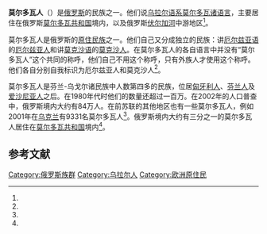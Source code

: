 {{noteTA
|1=zh-cn:莫尔多瓦;zh-hk:莫爾多瓦;zh-tw:莫爾多維亞;
}}
'''莫尔多瓦人'''（{{lang-ru|мордва|Mordva}}）是[[俄罗斯|俄罗斯]]的民族之一。他们说[[乌拉尔语系|乌拉尔语系]][[莫爾多瓦語支|莫尔多瓦诸语言]]，主要居住在俄罗斯[[莫尔多瓦共和国|莫尔多瓦共和国]]境内，以及俄罗斯[[伏尔加河|伏尔加河]]中游地区<ref name="EB"/>。

莫尔多瓦人是俄罗斯的[[原住民|原住民族]]之一。他们自己又分成独立的民族：讲[[厄尔兹亚语|厄尔兹亚语]]的[[厄尔兹亚人|厄尔兹亚人]]和讲[[莫克沙语|莫克沙语]]的[[莫克沙人|莫克沙人]]。在莫尔多瓦人的各自语言中并没有“莫尔多瓦人”这个共同的称呼，他们自己不用这个称呼，只有外族人才使用这个称呼。他们各自分别自我标识为厄尔兹亚人和莫克沙人<ref name="HYY"/>。

莫尔多瓦人是芬兰-乌戈尔诸民族中人数第四多的民族，位居[[匈牙利人|匈牙利人]]、[[芬兰人|芬兰人]]及[[爱沙尼亚人|爱沙尼亚人]]之后。在1980年代时他们的数量还超过一百万。在2002年的人口普查中，俄罗斯境内大约有84万人。在前苏联的其他地区也有一些莫尔多瓦人，例如2001年在[[乌克兰|乌克兰]]有9331名莫尔多瓦人<ref name="mashke"/>。俄罗斯境内大约有三分之一的莫尔多瓦人居住在[[莫尔多瓦共和国|莫尔多瓦共和国]]境内<ref name="HYY"/>。

== 参考文献 ==
{{Reflist|30em|refs=
<ref name="EB">{{cite encyclopedia | year = 1967 | title = Mordvin | language = en | encyclopedia = Encyclopædia Britannica | publisher = | url= http://www.britannica.com/EBchecked/topic/391989/Mordvin}}</ref>

<ref name="mashke">{{cite web | url = http://pop-stat.mashke.org/ukraine-ethnic2001.htm | title = Ethnic Composition of Ukraine 2001 | language = en | publisher = pop-stat.mashke.org | accessdate = 2020-07-27}}</ref>

<ref name="HYY">{{cite web | url = http://www.helsinki.fi/hyy/skv/mordva.html | title = Sukukansavaliokunta - Mordvalaiset | language = fi | publisher = Helsingin yliopiston ylioppilaskunta | accessdate = 2020-07-27}}</ref>
}}

{{民族小作品}}
{{Uralic peoples}}
{{俄羅斯民族}}
{{Eastern and Oriental Orthodox Christian ethnic groups}}

[[Category:俄罗斯族群|Category:俄罗斯族群]]
[[Category:乌拉尔人|Category:乌拉尔人]]
[[Category:欧洲原住民|Category:欧洲原住民]]